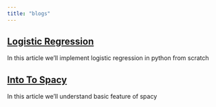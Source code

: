 ```yaml
---
title: "blogs"
---
```


##

## [Logistic Regression](ml/logistic-regression-from-scratch/logistic-regression-from-scratch.html)
In this article we’ll implement logistic regression in python from scratch

## [Into To Spacy ](nlp/spacy.html)
In this article we’ll understand basic feature of spacy